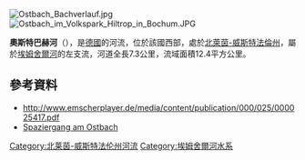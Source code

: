 {{No footnotes|time=2020-08-10T05:58:09+00:00}}
{{Coord|51|33|28.02|N|7|11|58.68|E|display=title}}

[[Image:Ostbach_Bachverlauf.jpg|right]]
[[Image:Ostbach_im_Volkspark_Hiltrop_in_Bochum.JPG|right]]

'''奧斯特巴赫河'''（{{lang-de|Ostbach}}），是[[德國|德國]]的河流，位於該國西部，處於[[北萊茵-威斯特法倫州|北萊茵-威斯特法倫州]]，屬於[[埃姆舍爾河|埃姆舍爾河]]的左支流，河道全長7.3公里，流域面積12.4平方公里。

==參考資料==
* http://www.emscherplayer.de/media/content/publication/000/025/000025417.pdf {{Wayback|url=http://www.emscherplayer.de/media/content/publication/000/025/000025417.pdf |date=20150924000258 }}
*[http://herne.wikia.com/wiki/Ostbach Spaziergang am Ostbach]{{Dead link}}

{{Germany-geo-stub}}
[[Category:北莱茵-威斯特法伦州河流|Category:北莱茵-威斯特法伦州河流]]
[[Category:埃姆舍爾河水系|Category:埃姆舍爾河水系]]